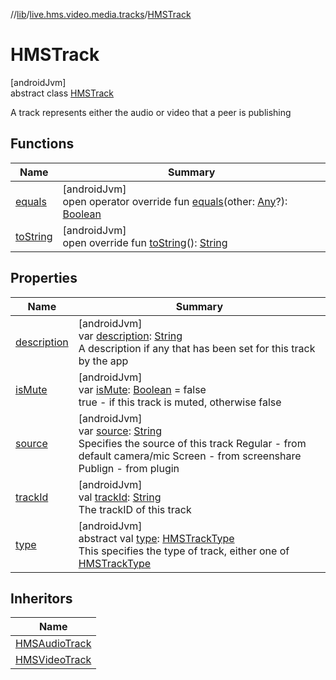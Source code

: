 //[lib](../../../index)/[live.hms.video.media.tracks](../index)/[HMSTrack](index)

# HMSTrack

[androidJvm]\
abstract class [HMSTrack](index)

A track represents either the audio or video that a peer is publishing

## Functions

| Name                  | Summary                                                                                                                                                                                                                               |
| --------------------- | ------------------------------------------------------------------------------------------------------------------------------------------------------------------------------------------------------------------------------------- |
| [equals](equals)      | [androidJvm]<br />open operator override fun [equals](equals)(other: [Any](https://kotlinlang.org/api/latest/jvm/stdlib/kotlin/-any/index.html)?): [Boolean](https://kotlinlang.org/api/latest/jvm/stdlib/kotlin/-boolean/index.html) |
| [toString](to-string) | [androidJvm]<br />open override fun [toString](to-string)(): [String](https://kotlinlang.org/api/latest/jvm/stdlib/kotlin/-string/index.html)                                                                                         |

## Properties

| Name                       | Summary                                                                                                                                                                                                                                            |
| -------------------------- | -------------------------------------------------------------------------------------------------------------------------------------------------------------------------------------------------------------------------------------------------- |
| [description](description) | [androidJvm]<br />var [description](description): [String](https://kotlinlang.org/api/latest/jvm/stdlib/kotlin/-string/index.html)<br />A description if any that has been set for this track by the app                                           |
| [isMute](is-mute)          | [androidJvm]<br />var [isMute](is-mute): [Boolean](https://kotlinlang.org/api/latest/jvm/stdlib/kotlin/-boolean/index.html) = false<br />true - if this track is muted, otherwise false                                                            |
| [source](source)           | [androidJvm]<br />var [source](source): [String](https://kotlinlang.org/api/latest/jvm/stdlib/kotlin/-string/index.html)<br />Specifies the source of this track Regular - from default camera/mic Screen - from screenshare Publign - from plugin |
| [trackId](track-id)        | [androidJvm]<br />val [trackId](track-id): [String](https://kotlinlang.org/api/latest/jvm/stdlib/kotlin/-string/index.html)<br />The trackID of this track                                                                                         |
| [type](type)               | [androidJvm]<br />abstract val [type](type): [HMSTrackType](../-h-m-s-track-type/index)<br />This specifies the type of track, either one of [HMSTrackType](../-h-m-s-track-type/index)                                                            |

## Inheritors

| Name                                         |
| -------------------------------------------- |
| [HMSAudioTrack](../-h-m-s-audio-track/index) |
| [HMSVideoTrack](../-h-m-s-video-track/index) |
